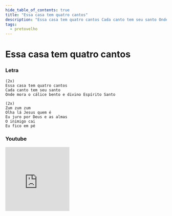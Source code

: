 ```yaml
---
hide_table_of_contents: true
title: "Essa casa tem quatro cantos"
description: "Essa casa tem quatro cantos Cada canto tem seu santo Onde mora o cálice bento e divino Espírito Santo Zum zum zum Olha lá Jesus quem é Eu juro por Deus e as almas O inimigo cai Eu fico em pé"
tags:
  - pretovelho
---
```


# Essa casa tem quatro cantos

### Letra

```text
(2x)
Essa casa tem quatro cantos
Cada canto tem seu santo
Onde mora o cálice bento e divino Espírito Santo

(2x)
Zum zum zum
Olha lá Jesus quem é
Eu juro por Deus e as almas
O inimigo cai
Eu fico em pé
```

### Youtube

<iframe
  width="200"
  height="200"
  src="https://www.youtube.com/embed/N6qr6E62uiE"
  title="YouTube video player"
  frameborder="0"
  allow="accelerometer; autoplay; clipboard-write; encrypted-media; gyroscope; picture-in-picture; web-share"
  referrerpolicy="strict-origin-when-cross-origin"
  allowfullscreen
></iframe>
